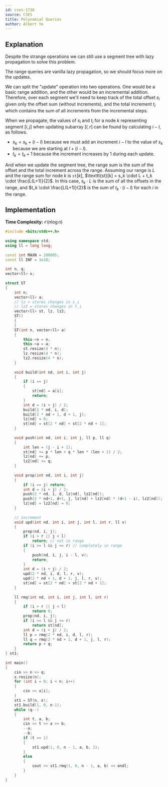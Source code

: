 ```yaml
---
id: cses-1736
source: CSES
title: Polynomial Queries
author: Albert Ye
---
```


## Explanation

Despite the strange operations we can still use a segment tree with lazy propagation
to solve this problem.

The range queries are vanilla lazy propagation, so we should focus more on the updates.

We can split the "update" operation into two operations. One would be a basic range addition,
and the other would be an incremental addition. Therefore, over each segment we'll need to keep
track of the total offset $s_i$ given only the offset sum (without increments),
and the total increment $t_i$ which contains the sum of all increments from the incremental steps.

When we propagate, the values of $s_i$ and $t_i$ for
a node $k$ representing segment $[i, j]$ 
when updating subarray $[l, r]$ can be found by calculating $i-l$, as follows.

- $s_k = s_k + (i-l)$ because we must add an increment $i-l$ to the value of $s_k$ because we are starting at $l + (i-l)$.
- $t_k = t_k + 1$ because the increment increases by 1 during each update.

And when we update the segment tree, the range sum is the sum of the offset and the total increment across the range. Assuming our range is $L$ 
and the range sum for node $k$ is $\texttt{st}[k]$, $\texttt{st}[k] = s_k \cdot L + t_k \cdot \frac{L(L+1)}{2}$. In this case, $s_k \cdot L$ is the sum of all the
offsets in the range, and $t_k \cdot \frac{L(L+1)}{2}$ is the sum of $t_k \cdot (i-l)$ for each $i$ in the range.

## Implementation
**Time Complexity:** $\mathcal{O}(n\log n)$

<LanguageSection>
<CPPSection>

```cpp
#include <bits/stdc++.h>
 
using namespace std;
using ll = long long;
 
const int MAXN = 200005;
const ll INF = 1e18;
 
int n, q;
vector<ll> x;
 
struct ST
{
	int n;
	vector<ll> a;
	// lz = stores changes in s_i
	// lz2 = stores changes in t_i
	vector<ll> st, lz, lz2;
	ST()
	{
	}
	ST(int n, vector<ll> a)
	{
		this->n = n;
		this->a = a;
		st.resize(4 * n);
		lz.resize(4 * n);
		lz2.resize(4 * n);
	}
 
	void build(int nd, int i, int j)
	{
		if (i == j)
		{
			st[nd] = a[i];
			return;
		}
		int d = (i + j) / 2;
		build(2 * nd, i, d);
		build(2 * nd + 1, d + 1, j);
		lz[nd] = 0;
		st[nd] = st[2 * nd] + st[2 * nd + 1];
	}
 
	void push(int nd, int i, int j, ll p, ll q)
	{
		int len = (j - i + 1);
		st[nd] += p * len + q * len * (len + 1) / 2;
		lz[nd] += p;
		lz2[nd] += q;
	}
 
	void prop(int nd, int i, int j)
	{
		if (i == j) return;
		int d = (i + j) / 2;
		push(2 * nd, i, d, lz[nd], lz2[nd]);
		push(2 * nd+1, d+1, j, lz[nd] + lz2[nd] * (d+1 - i), lz2[nd]);
		lz[nd] = lz2[nd] = 0;
	}
 
	// increment
	void upd(int nd, int i, int j, int l, int r, ll v)
	{
		prop(nd, i, j);
		if (i > r || j < l)
			return; // not in range
		if (i >= l && j <= r) // completely in range
		{
			push(nd, i, j, i - l, v);
			return;
		}
		int d = (i + j) / 2;
		upd(2 * nd, i, d, l, r, v);
		upd(2 * nd + 1, d + 1, j, l, r, v);
		st[nd] = st[2 * nd] + st[2 * nd + 1];
	}
 
	ll rmq(int nd, int i, int j, int l, int r)
	{
		if (i > r || j < l)
			return 0;
		prop(nd, i, j);
		if (i >= l && j <= r)
			return st[nd];
		int d = (i + j) / 2;
		ll p = rmq(2 * nd, i, d, l, r);
		ll q = rmq(2 * nd + 1, d + 1, j, l, r);
		return p + q;
	}
} st1;
 
int main()
{
	cin >> n >> q;
	x.resize(n);
	for (int i = 0; i < n; i++)
	{
		cin >> x[i];
	}
	st1 = ST(n, x);
	st1.build(1, 0, n-1);
	while (q--)
	{
		int t, a, b;
		cin >> t >> a >> b;
		--a;
		--b;
		if (t == 1)
		{
			st1.upd(1, 0, n - 1, a, b, 1);
		}
		else 
		{
			cout << st1.rmq(1, 0, n - 1, a, b) << endl;
		}
	}
}
```
</CPPSection>
</LanguageSection>

